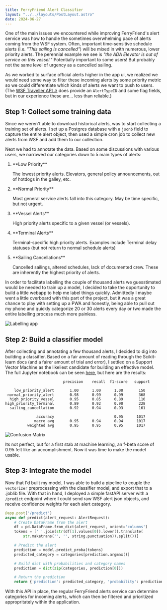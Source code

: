 ```yaml
---
title: FerryFriend Alert Classifier
layout: "../../layouts/PostLayout.astro"
date: 2024-06-27
---
```


One of the main issues we encountered while improving FerryFriend's alert service was how to handle the sometimes overwhelming pace of alerts coming from the WSF system. Often, important time-sensitive schedule alerts (i.e. *"This sailing is cancelled"*) will be mixed in with numerous, lower priority alerts. The perennial example we see is *"the ADA Elevator is out of service on this vessel."* Potentially important to some users! But probably not the same level of urgency as a cancelled sailing.

As we worked to surface official alerts higher in the app ui, we realized we would need some way to filter these incoming alerts by some priority metric so we could differentiate which kinds of alerts we want to push to users. (The [WSF Traveller API ↗](https://www.wsdot.wa.gov/ferries/api/schedule/documentation/rest.html) does provide an `AlertTypeID` and some flag fields, but in our experience these are... less than reliable.)

## Step 1: Collect some training data

Since we weren't able to download historical alerts, was to start collecting a training set of alerts. I set up a Postgres database with a `jsonb` field to capture the entire alert object, then used a simple cron job to collect new alerts from WSF and add them to our collection.

Next we had to annotate the data. Based on some discussions with various users, we narrowed our categories down to 5 main types of alerts:

<ol className="mt-4 ml-4 list-outside list-decimal">
  <li>
    <p className="mt-8 font-extrabold">**Low Priority**</p>
    <p className="ml-1 text-sm">
      The lowest priority alerts. Elevators, general policy
      announcements, out of hotdogs in the galley, etc.
    </p>
  </li>
  <li>
    <p className="mt-8 font-extrabold">**Normal Priority**</p>
    <p className="ml-1 text-sm">
      Most general service alerts fall into this category. May
      be time specific, but not urgent.
    </p>
  </li>
  <li>
    <p className="mt-8 font-extrabold">**Vessel Alerts**</p>
    <p className="ml-1 text-sm">
      High priority alerts specific to a given vessel (or
      vessels).
    </p>
  </li>
  <li>
    <p className="mt-8 font-extrabold">**Terminal Alerts**</p>
    <p className="ml-1 text-sm">
      Terminal-specific high priority alerts. Examples include
      Terminal delay statuses (but not return to normal
      schedule alerts)
    </p>
  </li>
  <li>
    <p className="mt-8 font-extrabold">
      **Sailing Cancellations**
    </p>
    <p className="ml-1 text-sm">
      Cancelled sailings, altered schedules, lack of
      documented crew. These are inherently the highest
      priority of alerts.
    </p>
  </li>
</ol>

In order to facilitate labelling the couple of thousand alerts we guesstimated would be needed to train up a model, I decided to take the opportunity to build a little webapp to help me label things quickly. Admittedly I maybe went a little overboard with this part of the project, but it was a great chance to play with setting up a PWA and honestly, being able to pull out my phone and quickly categorize 20 or 30 alerts every day or two made the entire labelling process much more painless. 

![Labelling app](./sklearn_files/sklearn_13_1.png)

## Step 2: Build a classifier model

After collecting and annotating a few thousand alerts, I decided to dig into building a classifier. Based on a fair amount of reading through the Scikit-learn docs (and a fairer amount of trial and error), I settled on a Support Vector Machine as the likeliest candidate for building an effective model. The full Jupyter notebook can be seen [here](/alerts/notebook), but here are the results:

```
                          precision    recall  f1-score   support

    low_priority_alert       1.00      1.00      1.00       150
 normal_priority_alert       0.98      0.99      0.99       368
  high_priority_vessel       0.95      0.85      0.89       110
high_priority_terminal       0.89      0.92      0.90       228
  sailing_cancellation       0.92      0.94      0.93       161

              accuracy                           0.95      1017
             macro avg       0.95      0.94      0.94      1017
          weighted avg       0.95      0.95      0.95      1017
```
![Confusion Matrix](./sklearn_files/sklearn_17_1.png)

Its not perfect, but for a first stab at machine learning, an f-beta score of 0.95 felt like an accomplishment. Now it was time to make the model usable.

## Step 3: Integrate the model

Now that I'd built my model, I was able to build a pipeline to couple the `vectorizer` preprocessing with the classifier model, and export that to a .joblib file. With that in hand, I deployed a simple fastAPI server with a `/predict` endpoint where I could send raw WSF alert json objects, and receive confidence weights for each alert category. 

```python
@app.post('/predict')
async def predict(alert_request: AlertRequest):
    # Create DataFrame from the alert
    df = pd.DataFrame.from_dict(alert_request, orient='columns')
    tokens = [' '.join(str(df[1].values[0]).lower().translate(
        str.maketrans('', '', string.punctuation)).split())]

    # Predict the alert
    prediction = model.predict_proba(tokens)
    predicted_category = categories[prediction.argmax()]

    # Build dict with probabilities and category names
    prediction = dict(zip(categories, prediction[0]))

    # Return the prediction
    return {'prediction': predicted_category, 'probability': prediction}
```
With this API in place, the regular FerryFriend alerts service can determine categories for incoming alerts, which can then be filtered and prioritized appropritately within the application. 